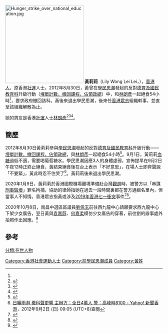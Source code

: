 [[File:Hunger_strike_over_national_education.jpg|250px]]
'''黃莉莉'''（Lily Wong Lei Lei，{{bd|1994年||||catIdx=H黃}}），[[香港人|香港人]]，原香港[[社運|社運]]人士。2012年8月30日，黃曾在[[學民思潮|學民思潮]]發起的反對[[德育及國民教育科|德育及國民教育科]]升級行動（[[埋單計數，撤回課程，佔領政總|埋單計數，撤回課程，佔領政總]]）中，和[[林朗彥|林朗彥]]一起絕食54小時<ref name="新聞2"/>，要求政府撤回該科。黃後來退出學民思潮，後來任[[香港眾志|香港眾志]]組織幹事，並直至該組織解散為止。

她的男友是香港[[社運|社運]]人士[[林朗彥|林朗彥]]<ref name="apple1125">{{Cite news |url=https://hk.news.appledaily.com/local/daily/article/20171125/20225096 |title=隔着鐵窗淚眼相看　 林朗彥與警察父親破冰 |date=2017-11-25 |work=蘋果日報 (香港) |accessdate=2017-11-26 |archive-date=2019-10-09 |archive-url=https://web.archive.org/web/20191009055900/https://hk.news.appledaily.com/local/daily/article/20171125/20225096 |dead-url=no }}</ref><ref>{{Cite news |url=https://hk.news.appledaily.com/local/realtime/article/20171210/57560946 |title=圍封3年 公民廣場上的戀人 見證圍欄內外起伏跌宕 |date=2017-12-10 |work=蘋果日報 (香港) |language=zh-yue |accessdate=2017-12-25 |archive-date=2017-12-26 |archive-url=https://web.archive.org/web/20171226130505/https://hk.news.appledaily.com/local/realtime/article/20171210/57560946 |dead-url=no }}</ref><ref>{{Cite news |url=http://nextplus.nextmedia.com/news/latest/20170926/551174 |title=社運補位 戰友入獄 眾志烈女黃莉莉：我嘅最壞打算係坐監 |date=2017-09-26 |work=壹週Plus |language=zh-yue |accessdate=2017-12-25 |archive-date=2018-08-07 |archive-url=https://web.archive.org/web/20180807134316/http://nextplus.nextmedia.com/news/latest/20170926/551174 |dead-url=no }}</ref>。

==簡歷==
2012年8月30日黃莉莉參與[[學民思潮|學民思潮]]發起的反對[[德育及國民教育科|德育及國民教育科]]升級行動——[[埋單計數，撤回課程，佔領政總|埋單計數，撤回課程，佔領政總]]，與[[林朗彥|林朗彥]]一起絕食54小時<ref name="新聞2">{{Cite web |url=http://news.sina.com.hk/news/20120831/-1-2758926/1.html |title=學民3子絕食 要求撤國教 |access-date=2016-05-21 |archive-date=2013-09-27 |archive-url=https://web.archive.org/web/20130927134131/http://news.sina.com.hk/news/20120831/-1-2758926/1.html |dead-url=no }}</ref>。9月1日，黃莉莉[[血糖|血糖]]過低不適，需要喝葡萄糖水。學民思潮因應3人的身體虛弱，宣佈提早在9月2日午夜12時正終止絕食，黃結束絕食後在台上表示「不好意思」，在場人士即齊聲說「不要緊」，黃此時忍不住哭了<ref name="min">[https://archive.is/20130105095856/hk.news.yahoo.com/%E6%97%A5%E6%9B%AC%E9%9B%A8%E6%B7%8B-%E6%92%A4%E7%A7%91%E8%81%B2%E6%9B%B4%E9%9F%BF-%E4%B8%BB%E8%BE%A6%E6%96%B9-%E5%85%A8%E6%97%A54%E8%90%AC%E4%BA%BA-%E8%AD%A6-%E9%AB%98%E5%B3%B0%E6%99%828100-212242204.html 日曬雨淋 撤科聲更響 主辦方：全日4萬人  警：高峰時8100 - Yahoo! 新聞香港]，2012年9月2日 (日) 09:05 (UTC+8)查閱{{zh-hant}}</ref>。黃莉莉後來退出學民思潮。

2020年1月9日，黃莉莉於香港國際機場離境準備赴台灣[[2020年中華民國總統選舉|觀選]]時，被警方以「串謀[[刑事毀壞|刑事毀壞]]」罪名拘捕，協助的律師指她在過去一段時間裏都在警方通緝名單內，但當事人不知情。香港眾志指黃或涉及[[2019年香港七一衝突|2019年香港七一衝突]]事件<ref>{{cite news |title=眾志：黃莉莉機場被捕　或涉 7.1 佔領立法會 |url=https://www.thestandnews.com/politics/%E7%9C%BE%E5%BF%97-%E9%BB%83%E8%8E%89%E8%8E%89%E6%A9%9F%E5%A0%B4%E8%A2%AB%E6%8D%95-%E6%88%96%E6%B6%89-7-1-%E4%BD%94%E9%A0%98%E7%AB%8B%E6%B3%95%E6%9C%83/ |accessdate=2020-01-10 |work=立場新聞 |date=2020-01-09 |archive-date=2020-01-10 |archive-url=https://web.archive.org/web/20200110175153/https://www.thestandnews.com/politics/%E7%9C%BE%E5%BF%97-%E9%BB%83%E8%8E%89%E8%8E%89%E6%A9%9F%E5%A0%B4%E8%A2%AB%E6%8D%95-%E6%88%96%E6%B6%89-7-1-%E4%BD%94%E9%A0%98%E7%AB%8B%E6%B3%95%E6%9C%83/ |dead-url=no }}</ref><ref>{{cite news |title=眾志黃莉莉離境時被捕　或涉「7.1」佔領立法會事件 |url=https://www.hk01.com/%E6%94%BF%E6%83%85/419888/%E7%9C%BE%E5%BF%97%E9%BB%83%E8%8E%89%E8%8E%89%E9%9B%A2%E5%A2%83%E6%99%82%E8%A2%AB%E6%8D%95-%E6%88%96%E6%B6%89-7-1-%E4%BD%94%E9%A0%98%E7%AB%8B%E6%B3%95%E6%9C%83%E4%BA%8B%E4%BB%B6 |accessdate=2020-01-10 |work=香港01 |date=2020-01-09 |archive-date=2020-03-29 |archive-url=https://web.archive.org/web/20200329011924/https://www.hk01.com/%E6%94%BF%E6%83%85/419888/%E7%9C%BE%E5%BF%97%E9%BB%83%E8%8E%89%E8%8E%89%E9%9B%A2%E5%A2%83%E6%99%82%E8%A2%AB%E6%8D%95-%E6%88%96%E6%B6%89-7-1-%E4%BD%94%E9%A0%98%E7%AB%8B%E6%B3%95%E6%9C%83%E4%BA%8B%E4%BB%B6 |dead-url=no }}</ref>。

2020年10月8日，南昌中選區區議員[[劉佩玉|劉佩玉]]前往西九龍中心請願要求西九龍中心下架少女廣告，翌日黃與[[袁嘉蔚|袁嘉蔚]]、[[何嘉柔|何嘉柔]]模仿少女廣告的穿著，前往劉的辦事處外拍照作出回應。<ref>{{cite web |title=番號ABC -【快閃：用Cosplay為民建聯區議員進行性教育】 |url=https://www.facebook.com/faanhouABC/posts/113345747204594 |website=Facebook |accessdate=2020-11-08}}</ref>

==參考==
{{reflist}}

{{反國教運動}}


[[分類:在世人物|分類:在世人物]]
[[Category:香港社會運動人士|Category:香港社會運動人士]]
[[Category:前學民思潮成員|Category:前學民思潮成員]]
[[Category:黃姓|Category:黃姓]]